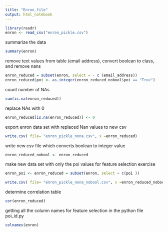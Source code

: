 ```yaml
---
title: "Enron_file"
output: html_notebook
---
```




```r
library(readr)
enron <- read_csv("enron_pickle.csv")
```

summarize the data

```r
summary(enron)
```
remove text values from table (email address), convert boolean to class, 
and remove nans


```r
enron_reduced = subset(enron, select = - c (email_address))
enron_reduced$poi <- as.integer(enron_reduced_nobool$poi == "True")
```

count number of NAs

```r
sum(is.na(enron_reduced))
```
replace NAs with 0

```r
enron_reduced[is.na(enron_reduced)] <- 0
```

export enron data set with replaced Nan values to new csv

```r
write.csv( file= "enron_pickle_nona.csv", x =enron_reduced)
```

write new csv file which converts boolean to integer value

```r
enron_reduced_nobool <- enron_reduced

```

make new data set with only the poi values for feature selection exercise

```r
enron_poi <- enron_reduced = subset(enron, select = c(poi ))
```


```r
write.csv( file= "enron_pickle_nona_nobool.csv", x =enron_reduced_nobool)
```


determine correlation table
```r
cor(enron_reduced)
```


getting all the column names for feature selection in the python file poi_id.py

```r
colnames(enron)
```

